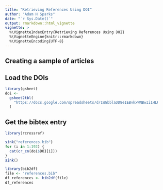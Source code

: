 ```yaml
---
title: "Retrieving References Using DOI"
author: "Adam H Sparks"
date: "`r Sys.Date()`"
output: rmarkdown::html_vignette
vignette: >
  %\VignetteIndexEntry{Retrieving References Using DOI}
  %\VignetteEngine{knitr::rmarkdown}
  %\VignetteEncoding{UTF-8}
---
```


## Creating a sample of articles

## Load the DOIs

```r
library(gsheet)
doi <-
  gsheet2tbl(
    "https://docs.google.com/spreadsheets/d/1WGbblaDD8eIEBvkxWNBwIi1HL0FTo6-HsLDwMVrfZbI/edit?usp=sharing"
  )
```

## Get the bibtex entry

```r
library(rcrossref)

sink("references.bib")
for (i in 1:192) {
  cat(cr_cn(doi$DOI[i]))
}
sink()

```



```r
library(bib2df)
file <- "references.bib"
df_references <- bib2df(file)
df_references
```
